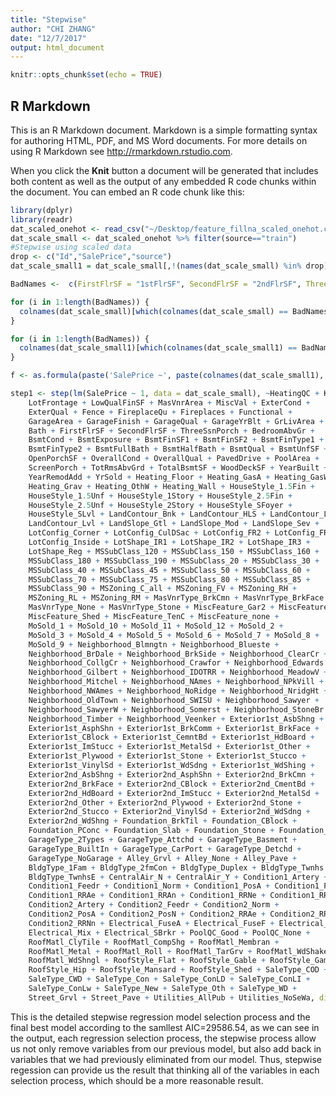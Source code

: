 ```yaml
---
title: "Stepwise"
author: "CHI ZHANG"
date: "12/7/2017"
output: html_document
---
```


```r
knitr::opts_chunk$set(echo = TRUE)
```

## R Markdown

This is an R Markdown document. Markdown is a simple formatting syntax for authoring HTML, PDF, and MS Word documents. For more details on using R Markdown see <http://rmarkdown.rstudio.com>.

When you click the **Knit** button a document will be generated that includes both content as well as the output of any embedded R code chunks within the document. You can embed an R code chunk like this:

```r
library(dplyr)
library(readr)
dat_scaled_onehot <- read_csv("~/Desktop/feature_fillna_scaled_onehot.csv")
dat_scale_small <- dat_scaled_onehot %>% filter(source=="train")
#Stepwise using scaled data
drop <- c("Id","SalePrice","source")
dat_scale_small1 = dat_scale_small[,!(names(dat_scale_small) %in% drop)]

BadNames <-  c(FirstFlrSF = "1stFlrSF", SecondFlrSF = "2ndFlrSF", ThreeSsnPorch = "3SsnPorch")

for (i in 1:length(BadNames)) {
  colnames(dat_scale_small)[which(colnames(dat_scale_small) == BadNames[i])] = names(BadNames[i])
}

for (i in 1:length(BadNames)) {
  colnames(dat_scale_small1)[which(colnames(dat_scale_small1) == BadNames[i])] = names(BadNames[i])
}

f <- as.formula(paste('SalePrice ~', paste(colnames(dat_scale_small1), collapse='+')))

step1 <- step(lm(SalePrice ~ 1, data = dat_scale_small), ~HeatingQC + KitchenAbvGr + KitchenQual + LotArea + 
    LotFrontage + LowQualFinSF + MasVnrArea + MiscVal + ExterCond + 
    ExterQual + Fence + FireplaceQu + Fireplaces + Functional + 
    GarageArea + GarageFinish + GarageQual + GarageYrBlt + GrLivArea + 
    Bath + FirstFlrSF + SecondFlrSF + ThreeSsnPorch + BedroomAbvGr + 
    BsmtCond + BsmtExposure + BsmtFinSF1 + BsmtFinSF2 + BsmtFinType1 + 
    BsmtFinType2 + BsmtFullBath + BsmtHalfBath + BsmtQual + BsmtUnfSF + 
    OpenPorchSF + OverallCond + OverallQual + PavedDrive + PoolArea + 
    ScreenPorch + TotRmsAbvGrd + TotalBsmtSF + WoodDeckSF + YearBuilt + 
    YearRemodAdd + YrSold + Heating_Floor + Heating_GasA + Heating_GasW + 
    Heating_Grav + Heating_OthW + Heating_Wall + HouseStyle_1.5Fin + 
    HouseStyle_1.5Unf + HouseStyle_1Story + HouseStyle_2.5Fin + 
    HouseStyle_2.5Unf + HouseStyle_2Story + HouseStyle_SFoyer + 
    HouseStyle_SLvl + LandContour_Bnk + LandContour_HLS + LandContour_Low + 
    LandContour_Lvl + LandSlope_Gtl + LandSlope_Mod + LandSlope_Sev + 
    LotConfig_Corner + LotConfig_CulDSac + LotConfig_FR2 + LotConfig_FR3 + 
    LotConfig_Inside + LotShape_IR1 + LotShape_IR2 + LotShape_IR3 + 
    LotShape_Reg + MSSubClass_120 + MSSubClass_150 + MSSubClass_160 + 
    MSSubClass_180 + MSSubClass_190 + MSSubClass_20 + MSSubClass_30 + 
    MSSubClass_40 + MSSubClass_45 + MSSubClass_50 + MSSubClass_60 + 
    MSSubClass_70 + MSSubClass_75 + MSSubClass_80 + MSSubClass_85 + 
    MSSubClass_90 + MSZoning_C_all + MSZoning_FV + MSZoning_RH + 
    MSZoning_RL + MSZoning_RM + MasVnrType_BrkCmn + MasVnrType_BrkFace + 
    MasVnrType_None + MasVnrType_Stone + MiscFeature_Gar2 + MiscFeature_Othr + 
    MiscFeature_Shed + MiscFeature_TenC + MiscFeature_none + 
    MoSold_1 + MoSold_10 + MoSold_11 + MoSold_12 + MoSold_2 + 
    MoSold_3 + MoSold_4 + MoSold_5 + MoSold_6 + MoSold_7 + MoSold_8 + 
    MoSold_9 + Neighborhood_Blmngtn + Neighborhood_Blueste + 
    Neighborhood_BrDale + Neighborhood_BrkSide + Neighborhood_ClearCr + 
    Neighborhood_CollgCr + Neighborhood_Crawfor + Neighborhood_Edwards + 
    Neighborhood_Gilbert + Neighborhood_IDOTRR + Neighborhood_MeadowV + 
    Neighborhood_Mitchel + Neighborhood_NAmes + Neighborhood_NPkVill + 
    Neighborhood_NWAmes + Neighborhood_NoRidge + Neighborhood_NridgHt + 
    Neighborhood_OldTown + Neighborhood_SWISU + Neighborhood_Sawyer + 
    Neighborhood_SawyerW + Neighborhood_Somerst + Neighborhood_StoneBr + 
    Neighborhood_Timber + Neighborhood_Veenker + Exterior1st_AsbShng + 
    Exterior1st_AsphShn + Exterior1st_BrkComm + Exterior1st_BrkFace + 
    Exterior1st_CBlock + Exterior1st_CemntBd + Exterior1st_HdBoard + 
    Exterior1st_ImStucc + Exterior1st_MetalSd + Exterior1st_Other + 
    Exterior1st_Plywood + Exterior1st_Stone + Exterior1st_Stucco + 
    Exterior1st_VinylSd + Exterior1st_WdSdng + Exterior1st_WdShing + 
    Exterior2nd_AsbShng + Exterior2nd_AsphShn + Exterior2nd_BrkCmn + 
    Exterior2nd_BrkFace + Exterior2nd_CBlock + Exterior2nd_CmentBd + 
    Exterior2nd_HdBoard + Exterior2nd_ImStucc + Exterior2nd_MetalSd + 
    Exterior2nd_Other + Exterior2nd_Plywood + Exterior2nd_Stone + 
    Exterior2nd_Stucco + Exterior2nd_VinylSd + Exterior2nd_WdSdng + 
    Exterior2nd_WdShng + Foundation_BrkTil + Foundation_CBlock + 
    Foundation_PConc + Foundation_Slab + Foundation_Stone + Foundation_Wood + 
    GarageType_2Types + GarageType_Attchd + GarageType_Basment + 
    GarageType_BuiltIn + GarageType_CarPort + GarageType_Detchd + 
    GarageType_NoGarage + Alley_Grvl + Alley_None + Alley_Pave + 
    BldgType_1Fam + BldgType_2fmCon + BldgType_Duplex + BldgType_Twnhs + 
    BldgType_TwnhsE + CentralAir_N + CentralAir_Y + Condition1_Artery + 
    Condition1_Feedr + Condition1_Norm + Condition1_PosA + Condition1_PosN + 
    Condition1_RRAe + Condition1_RRAn + Condition1_RRNe + Condition1_RRNn + 
    Condition2_Artery + Condition2_Feedr + Condition2_Norm + 
    Condition2_PosA + Condition2_PosN + Condition2_RRAe + Condition2_RRAn + 
    Condition2_RRNn + Electrical_FuseA + Electrical_FuseF + Electrical_FuseP + 
    Electrical_Mix + Electrical_SBrkr + PoolQC_Good + PoolQC_None + 
    RoofMatl_ClyTile + RoofMatl_CompShg + RoofMatl_Membran + 
    RoofMatl_Metal + RoofMatl_Roll + RoofMatl_TarGrv + RoofMatl_WdShake + 
    RoofMatl_WdShngl + RoofStyle_Flat + RoofStyle_Gable + RoofStyle_Gambrel + 
    RoofStyle_Hip + RoofStyle_Mansard + RoofStyle_Shed + SaleType_COD + 
    SaleType_CWD + SaleType_Con + SaleType_ConLD + SaleType_ConLI + 
    SaleType_ConLw + SaleType_New + SaleType_Oth + SaleType_WD + 
    Street_Grvl + Street_Pave + Utilities_AllPub + Utilities_NoSeWa, direction = "both")
```

This is the detailed stepwise regression model selection process and the final best model according to the samllest AIC=29586.54, as we can see in the output, each regression selection process, the stepwise process allow us not only remove variables from our previous model, but also add back in variables that we had previously eliminated from our model. Thus, stepwise regession can provide us the result that thinking all of the variables in each selection process, which should be a more reasonable result. 